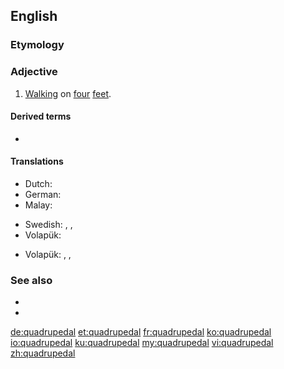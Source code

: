 ==English==

===Etymology===
{{suffix|en|quadruped|al}}

===Adjective===
{{en-adj|-}}

# [[walk|Walking]] on [[four]] [[feet]].

====Derived terms====
* {{l|en|quadrupedally}}

====Translations====
{{trans-top|walking on four feet}}
* Dutch: {{t|nl|viervoetig}}
* German: {{t|de|vierfüßig}}
* Malay: {{t|ms|berkaki empat}}
{{trans-mid}}
* Swedish: {{t+|sv|fyrbent}}, {{t+|sv|fyrfota}}, {{t+|sv|fyrfotad}}
* Volapük: {{t+|vo|folfutik}}
{{trans-bottom}}

{{trans-top|of or pertaining to a quadruped}}
* Volapük: {{qualifier|♂♀}} {{t|vo|folfutafik}}, {{qualifier|♂}} {{t|vo|hifolfutafik}}, {{qualifier|♀}} {{t|vo|jifolfutafik}}
{{trans-mid}}
{{trans-bottom}}

===See also===
* {{l|en|bipedal}}
* {{l|en|on all fours}}

[[de:quadrupedal]]
[[et:quadrupedal]]
[[fr:quadrupedal]]
[[ko:quadrupedal]]
[[io:quadrupedal]]
[[ku:quadrupedal]]
[[my:quadrupedal]]
[[vi:quadrupedal]]
[[zh:quadrupedal]]